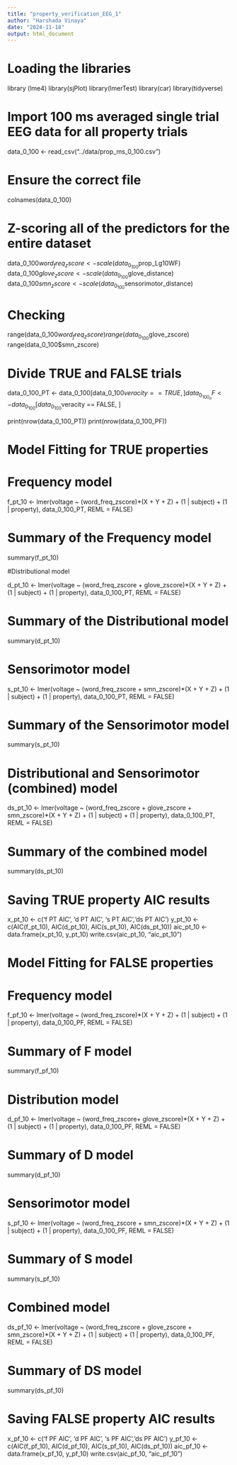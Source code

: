 ```yaml
---
title: "property_verification_EEG_1"
author: "Harshada Vinaya"
date: "2024-11-18"
output: html_document
---
```



# Loading the libraries 
library (lme4)
library(sjPlot)
library(lmerTest)
library(car)
library(tidyverse)

# Import 100 ms averaged single trial EEG data for all property trials
data_0_100 <- read_csv("../data/prop_ms_0_100.csv")

# Ensure the correct file
colnames(data_0_100)

# Z-scoring all of the predictors for the entire dataset
data_0_100$word_freq_zscore <- scale(data_0_100$prop_Lg10WF)
data_0_100$glove_zscore <- scale(data_0_100$glove_distance)
data_0_100$smn_zscore <- scale(data_0_100$sensorimotor_distance)


# Checking
range(data_0_100$word_freq_zscore)
range(data_0_100$glove_zscore)
range(data_0_100$smn_zscore)

# Divide TRUE and FALSE trials
data_0_100_PT <- data_0_100[data_0_100$veracity == TRUE, ]
data_0_100_PF <- data_0_100[data_0_100$veracity == FALSE, ]

print(nrow(data_0_100_PT))
print(nrow(data_0_100_PF))

###########################################################################

# Model Fitting for TRUE properties #

# Frequency model

f_pt_10 <- lmer(voltage ~ (word_freq_zscore)*(X + Y + Z) 
                + (1 | subject) 
                + (1 | property), 
                data_0_100_PT, REML = FALSE)

# Summary of the Frequency model 
summary(f_pt_10)

#Distributional model

d_pt_10 <- lmer(voltage ~ (word_freq_zscore + glove_zscore)*(X + Y + Z) 
                + (1 | subject) 
                + (1 | property), 
                data_0_100_PT, REML = FALSE)

# Summary of the Distributional model
summary(d_pt_10)


# Sensorimotor model

s_pt_10 <- lmer(voltage ~ (word_freq_zscore + smn_zscore)*(X + Y + Z) 
                + (1 | subject) 
                + (1 | property), 
                data_0_100_PT, REML = FALSE)

# Summary of the Sensorimotor model
summary(s_pt_10)

# Distributional and Sensorimotor (combined) model

ds_pt_10 <- lmer(voltage ~ (word_freq_zscore + 
                              glove_zscore + 
                              smn_zscore)*(X + Y + Z) 
                 + (1 | subject) 
                 + (1 | property), 
                 data_0_100_PT, REML = FALSE)

# Summary of the combined model
summary(ds_pt_10)


###############################################################

# Saving TRUE property AIC results

x_pt_10 <- c('f PT AIC', 'd PT AIC', 's PT AIC','ds PT AIC')
y_pt_10 <- c(AIC(f_pt_10), AIC(d_pt_10), AIC(s_pt_10), AIC(ds_pt_10))
aic_pt_10 <- data.frame(x_pt_10, y_pt_10)
write.csv(aic_pt_10, "aic_pt_10")

############################################################################

# Model Fitting for FALSE properties

# Frequency model

f_pf_10 <- lmer(voltage ~ (word_freq_zscore)*(X + Y + Z) 
                + (1 | subject) 
                + (1 | property), 
                data_0_100_PF, REML = FALSE)

# Summary of F model
summary(f_pf_10)


# Distribution model

d_pf_10 <- lmer(voltage ~ (word_freq_zscore+ glove_zscore)*(X + Y + Z) 
                + (1 | subject) 
                + (1 | property), 
                data_0_100_PF, REML = FALSE)

# Summary of D model
summary(d_pf_10)


# Sensorimotor model

s_pf_10 <- lmer(voltage ~ (word_freq_zscore + smn_zscore)*(X + Y + Z) 
                + (1 | subject) 
                + (1 | property), 
                data_0_100_PF, REML = FALSE)

# Summary of S model
summary(s_pf_10)


# Combined model

ds_pf_10 <- lmer(voltage ~ (word_freq_zscore +
                              glove_zscore + 
                              smn_zscore)*(X + Y + Z) 
                 + (1 | subject) 
                 + (1 | property), 
                 data_0_100_PF, REML = FALSE)

# Summary of DS model
summary(ds_pf_10)

# Saving FALSE property AIC results

x_pf_10 <- c('f PF AIC', 'd PF AIC', 's PF AIC','ds PF AIC')
y_pf_10 <- c(AIC(f_pf_10), AIC(d_pf_10), AIC(s_pf_10), AIC(ds_pf_10))
aic_pf_10 <- data.frame(x_pf_10, y_pf_10)
write.csv(aic_pf_10, "aic_pf_10")
